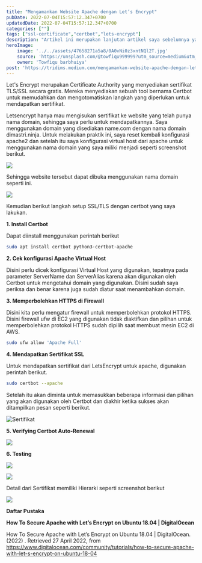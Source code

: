 ```yaml
---
title: "Mengamankan Website Apache dengan Let’s Encrypt"
pubDate: 2022-07-04T15:57:12.347+0700
updatedDate: 2022-07-04T15:57:12.347+0700
categories: [""]
tags: ["ssl-certificate","certbot","lets-encrypt"]
description: "Artikel ini merupakan lanjutan artikel saya sebelumnya yang membahas langkah untuk self sign sertifikat ssl."
heroImage: 
    image: '../../assets/47658271a5a8/0A0vNi0z3xntNQl2T.jpg'
    source: 'https://unsplash.com/@towfiqu999999?utm_source=medium&utm_medium=referral'
    owner: 'Towfiqu barbhuiya'
post: 'https://tridims.medium.com/mengamankan-website-apache-dengan-lets-encrypt-47658271a5a8'
---
```


Let's Encrypt merupakan Certificate Authority yang menyediakan sertifikat TLS/SSL secara gratis\. Mereka menyediakan sebuah tool bernama Certbot untuk memudahkan dan mengotomatiskan langkah yang diperlukan untuk mendapatkan sertifikat\.

Letsencrypt hanya mau mengisukan sertifikat ke website yang telah punya nama domain, sehingga saya perlu untuk mendapatkannya\. Saya menggunakan domain yang disediakan name\.com dengan nama domain dimastri\.ninja\. Untuk melakukan praktik ini, saya reset kembali konfigurasi apache2 dan setelah itu saya konfigurasi virtual host dari apache untuk menggunakan nama domain yang saya miliki menjadi seperti screenshot berikut\.


![](../../assets/47658271a5a8/0QTInsSJdKwfNY8U.png)


Sehingga website tersebut dapat dibuka menggunakan nama domain seperti ini\.


![](../../assets/47658271a5a8/0LXfLk2dByNd6SiS_.png)


Kemudian berikut langkah setup SSL/TLS dengan certbot yang saya lakukan\.

**1\. Install Certbot**

Dapat diinstall menggunakan perintah berikut

```bash
sudo apt install certbot python3-certbot-apache
```

**2\. Cek konfigurasi Apache Virtual Host**

Disini perlu dicek konfigurasi Virtual Host yang digunakan, tepatnya pada parameter ServerName dan ServerAlias karena akan digunakan oleh Certbot untuk mengetahui domain yang digunakan\. Disini sudah saya periksa dan benar karena juga sudah diatur saat menambahkan domain\.

**3\. Memperbolehkan HTTPS di Firewall**

Disini kita perlu mengatur firewall untuk memperbolehkan protokol HTTPS\. Disini firewall ufw di EC2 yang digunakan tidak diaktifkan dan pilihan untuk memperbolehkan protokol HTTPS sudah dipilih saat membuat mesin EC2 di AWS\.

```bash
sudo ufw allow 'Apache Full'
```

**4\. Mendapatkan Sertifikat SSL**

Untuk mendapatkan sertifikat dari LetsEncrypt untuk apache, digunakan perintah berikut\.

```bash
sudo certbot --apache
```

Setelah itu akan diminta untuk memasukkan beberapa informasi dan pilihan yang akan digunakan oleh Certbot dan diakhir ketika sukses akan ditampilkan pesan seperti berikut\.


![Sertifikat](../../assets/47658271a5a8/0BXFTojVyRzfs_N4d.png)


**5\. Verifying Certbot Auto\-Renewal**


![](../../assets/47658271a5a8/0BK3FOsbZNyt_Xh0p.png)


**6\. Testing**


![](../../assets/47658271a5a8/0TTog_e2WqjaKgY7k.png)



![](../../assets/47658271a5a8/0V8AIkiVIH2thV1QW.png)


Detail dari Sertifikat memiliki Hierarki seperti screenshot berikut

![](../../assets/47658271a5a8/0GUoekcXfBH7Xom3c.png)


**Daftar Pustaka**

**How To Secure Apache with Let’s Encrypt on Ubuntu 18\.04 \| DigitalOcean**

How To Secure Apache with Let’s Encrypt on Ubuntu 18\.04 \| DigitalOcean\. \(2022\) \. Retrieved 27 April 2022, from [https://www\.digitalocean\.com/community/tutorials/how\-to\-secure\-apache\-with\-let\-s\-encrypt\-on\-ubuntu\-18\-04](https://www.digitalocean.com/community/tutorials/how-to-secure-apache-with-let-s-encrypt-on-ubuntu-18-04)